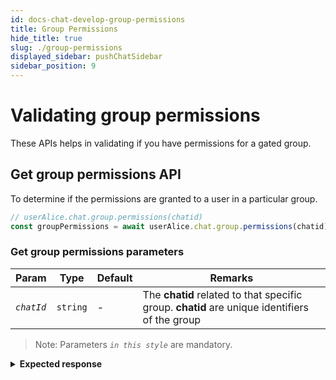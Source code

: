 ```yaml
---
id: docs-chat-develop-group-permissions
title: Group Permissions
hide_title: true
slug: ./group-permissions
displayed_sidebar: pushChatSidebar
sidebar_position: 9
---
```


# Validating group permissions

These APIs helps in validating if you have permissions for a gated group.


<head>
  <title>Group Permissions | Push Chat | Push Documentation</title>
</head>



## Get group permissions API
To determine if the permissions are granted to a user in a particular group.

<Tabs className="codetabs" groupId="code-examples">
  <TabItem value="js" attributes={{className: "codetab js"}} default>
    

  ```typescript
  // userAlice.chat.group.permissions(chatid)
  const groupPermissions = await userAlice.chat.group.permissions(chatid);
  ```

  </TabItem>
</Tabs>

### Get group permissions parameters

| Param    | Type     | Default | Remarks      |
| -------- | -------- | ------- | ------------ |
| _`chatId`_ | `string` | -       | The **chatid** related to that specific group. **chatid** are unique identifiers of the group |

> Note: Parameters _`in this style`_ are mandatory.

<details>

  <summary><b>Expected response</b></summary>

```typescript
{
  entry: true,
  chat: true,
  rules: { entry: { conditions: [] }, chat: { conditions: [] } }
}
```

| Param   | Type      | Remarks                                               |
| ------- | --------- | ----------------------------------------------------- |
| `entry` | `boolean` | Refers if the Profile has access to enter the group   |
| `chat`  | `boolean` | Refers if the Profile has access to chat in the group |
| `rules` | `object`  | Moderation rules of the group                         |

</details>

